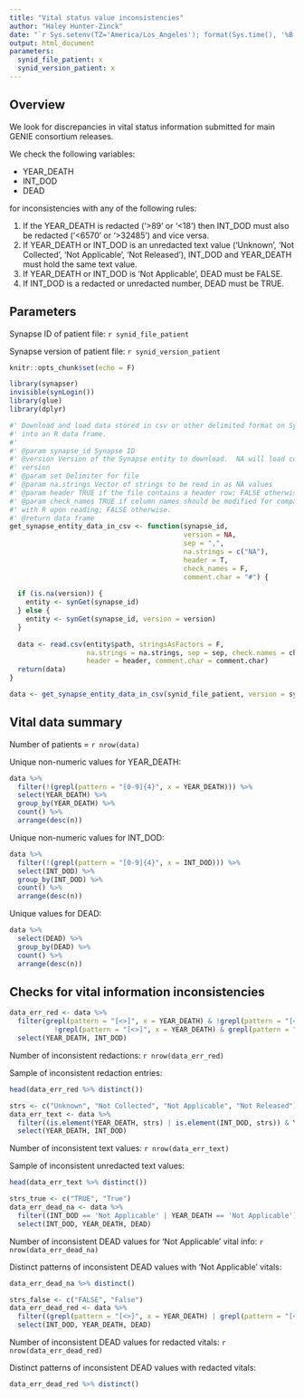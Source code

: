 ```yaml
---
title: "Vital status value inconsistencies"
author: "Haley Hunter-Zinck"
date: "`r Sys.setenv(TZ='America/Los_Angeles'); format(Sys.time(), '%B %d, %Y at %I:%M %p %Z')`"
output: html_document
parameters:
  synid_file_patient: x
  synid_version_patient: x
---
```


## Overview

We look for discrepancies in vital status information submitted for main GENIE consortium releases.  

We check the following variables:

* YEAR_DEATH
* INT_DOD
* DEAD

for inconsistencies with any of the following rules: 

1. If the YEAR_DEATH is redacted ('>89' or '<18') then INT_DOD must also be redacted ('<6570' or '>32485') and vice versa.
2. If YEAR_DEATH or INT_DOD is an unredacted text value ('Unknown', 'Not Collected', 'Not Applicable', 'Not Released'), INT_DOD and YEAR_DEATH must hold the same text value.  
3. If YEAR_DEATH or INT_DOD is 'Not Applicable', DEAD must be FALSE.
4. If INT_DOD is a redacted or unredacted number, DEAD must be TRUE.

## Parameters

Synapse ID of patient file: `r synid_file_patient`

Synapse version of patient file: `r synid_version_patient`

```r
knitr::opts_chunk$set(echo = F)

library(synapser)
invisible(synLogin())
library(glue)
library(dplyr)

```

```r
#' Download and load data stored in csv or other delimited format on Synapse
#' into an R data frame.
#' 
#' @param synapse_id Synapse ID
#' @version Version of the Synapse entity to download.  NA will load current
#' version
#' @param set Delimiter for file
#' @param na.strings Vector of strings to be read in as NA values
#' @param header TRUE if the file contains a header row; FALSE otherwise.
#' @param check_names TRUE if column names should be modified for compatibility 
#' with R upon reading; FALSE otherwise.
#' @return data frame
get_synapse_entity_data_in_csv <- function(synapse_id, 
                                           version = NA,
                                           sep = ",", 
                                           na.strings = c("NA"), 
                                           header = T,
                                           check_names = F, 
                                           comment.char = "#") {
  
  if (is.na(version)) {
    entity <- synGet(synapse_id)
  } else {
    entity <- synGet(synapse_id, version = version)
  }
  
  data <- read.csv(entity$path, stringsAsFactors = F, 
                   na.strings = na.strings, sep = sep, check.names = check_names,
                   header = header, comment.char = comment.char)
  return(data)
}
```

```r

data <- get_synapse_entity_data_in_csv(synid_file_patient, version = synid_version_patient, sep = "\t", na.strings = c("NA", ""))

```


## Vital data summary

Number of patients = `r nrow(data)` 

Unique non-numeric values for YEAR_DEATH:
```r
data %>% 
  filter(!(grepl(pattern = "[0-9]{4}", x = YEAR_DEATH))) %>% 
  select(YEAR_DEATH) %>% 
  group_by(YEAR_DEATH) %>% 
  count() %>%
  arrange(desc(n))
```

Unique non-numeric values for INT_DOD:
```r
data %>% 
  filter(!(grepl(pattern = "[0-9]{4}", x = INT_DOD))) %>% 
  select(INT_DOD) %>% 
  group_by(INT_DOD) %>% 
  count() %>%
  arrange(desc(n))
```

Unique values for DEAD:
```r
data %>% 
  select(DEAD) %>% 
  group_by(DEAD) %>% 
  count() %>%
  arrange(desc(n))
```

## Checks for vital information inconsistencies

```r
data_err_red <- data %>%
  filter(grepl(pattern = "[<>]", x = YEAR_DEATH) & !grepl(pattern = "[<>]", x = INT_DOD) |
           !grepl(pattern = "[<>]", x = YEAR_DEATH) & grepl(pattern = "[<>]", x = INT_DOD)) %>%
  select(YEAR_DEATH, INT_DOD)
```

Number of inconsistent redactions: `r nrow(data_err_red)`

Sample of inconsistent redaction entries: 
```r
head(data_err_red %>% distinct())
```

```r
strs <- c("Unknown", "Not Collected", "Not Applicable", "Not Released")
data_err_text <- data %>%
  filter((is.element(YEAR_DEATH, strs) | is.element(INT_DOD, strs)) & YEAR_DEATH != INT_DOD) %>%
  select(YEAR_DEATH, INT_DOD)
```

Number of inconsistent text values: `r nrow(data_err_text)`

Sample of inconsistent unredacted text values:
```r
head(data_err_text %>% distinct())
```

```r
strs_true <- c("TRUE", "True")
data_err_dead_na <- data %>% 
  filter((INT_DOD == 'Not Applicable' | YEAR_DEATH == 'Not Applicable') & is.element(DEAD, strs_true)) %>%
  select(INT_DOD, YEAR_DEATH, DEAD)
```

Number of inconsistent DEAD values for 'Not Applicable' vital info: `r nrow(data_err_dead_na)`

Distinct patterns of inconsistent DEAD values with 'Not Applicable' vitals:
```r
data_err_dead_na %>% distinct()
```

```r
strs_false <- c("FALSE", "False")
data_err_dead_red <- data %>% 
  filter((grepl(pattern = "[<>]", x = YEAR_DEATH) | grepl(pattern = "[<>]", x = INT_DOD)) & is.element(DEAD, strs_false)) %>%
  select(INT_DOD, YEAR_DEATH, DEAD)
```

Number of inconsistent DEAD values for redacted vitals: `r nrow(data_err_dead_red)`

Distinct patterns of inconsistent DEAD values with redacted vitals:
```r
data_err_dead_red %>% distinct()
```